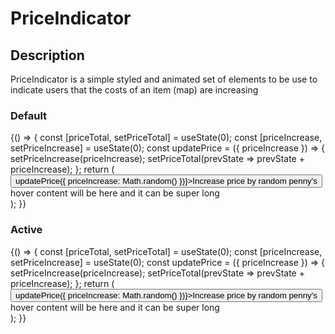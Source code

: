 
<Meta title="Components|PriceIndicator" />

# PriceIndicator

## Description

PriceIndicator is a simple styled and animated set of elements to be use to indicate users that the costs of an item (map) are increasing

### Default

<Preview>
  <Story name="Default">
    {() => {
      const [priceTotal, setPriceTotal] = useState(0);
      const [priceIncrease, setPriceIncrease] = useState(0);
      const updatePrice = ({ priceIncrease }) => {
        setPriceIncrease(priceIncrease);
        setPriceTotal(prevState => prevState + priceIncrease);
      };
      return (
        <div style={{ height: '100px' }}>
          <button onClick={() => updatePrice({ priceIncrease: Math.random() })}>Increase price by random penny's</button>
          <div style={{ position: 'absolute', bottom: '24px', right: '24px' }}>
            <PriceIndicator total={priceTotal} addition={priceIncrease}>
              hover content will be here and it can be super long
            </PriceIndicator>
          </div>
        </div>
      );
    }}
  </Story>
</Preview>


### Active

<Preview>
  <Story name="Active">
    {() => {
      const [priceTotal, setPriceTotal] = useState(0);
      const [priceIncrease, setPriceIncrease] = useState(0);
      const updatePrice = ({ priceIncrease }) => {
        setPriceIncrease(priceIncrease);
        setPriceTotal(prevState => prevState + priceIncrease);
      };
      return (
        <div style={{ height: '100px' }}>
          <button onClick={() => updatePrice({ priceIncrease: Math.random() })}>Increase price by random penny's</button>
          <div style={{ position: 'absolute', bottom: '24px', right: '24px' }}>
            <PriceIndicator isActive total={priceTotal} addition={priceIncrease}>
              hover content will be here and it can be super long
            </PriceIndicator>
          </div>
        </div>
      );
    }}
  </Story>
</Preview>
